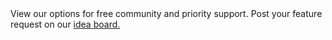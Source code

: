 <CardGroup cols={2}>
  <Card title="Need Help?" icon="envelope" href="/support/plans">
    View our options for free community and priority support.
  </Card>
  <Card
    title="Have a feature request?"
    icon="lightbulb"
    href="https://lunchpaillabs.canny.io/feature-requests?selectedCategory=player-style-audio-for-bubble"
  >
    Post your feature request on our
    <a href="https://lunchpaillabs.canny.io/feature-requests?selectedCategory=player-style-audio-for-bubble">
      idea board.
    </a>
  </Card>
</CardGroup>
